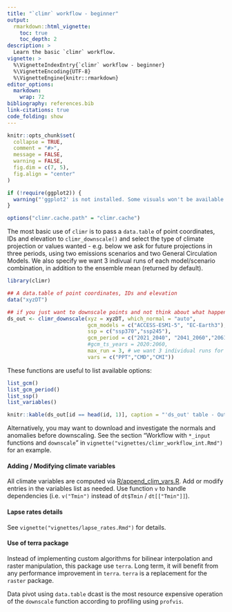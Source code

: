 ```yaml
---
title: "`climr` workflow - beginner"
output: 
  rmarkdown::html_vignette:
    toc: true
    toc_depth: 2
description: >
  Learn the basic `climr` workflow.
vignette: >
  %\VignetteIndexEntry{`climr` workflow - beginner}
  %\VignetteEncoding{UTF-8}
  %\VignetteEngine{knitr::rmarkdown}
editor_options: 
  markdown: 
    wrap: 72
bibliography: references.bib
link-citations: true
code_folding: show
---
```


```r
knitr::opts_chunk$set(
  collapse = TRUE,
  comment = "#>",
  message = FALSE,
  warning = FALSE,
  fig.dim = c(7, 5),
  fig.align = "center"
)

if (!require(ggplot2)) {
  warning("'ggplot2' is not installed. Some visuals won't be available.")
}

options("climr.cache.path" = "climr.cache")
```


The most basic use of `climr` is to pass a `data.table` of point coordinates, IDs
and elevation to `climr_downscale()` and select the type of climate projection or 
values wanted - e.g. below we ask for future projections in three periods, using
two emissions scenarios and two General Circulation Models. We also specify we want
3 indivual runs of each model/scenario combination, in addition to the ensemble mean
(returned by default).


```r
library(climr)

## A data.table of point coordinates, IDs and elevation
data("xyzDT")

## if you just want to downscale points and not think about what happening behind the scenes, use this function
ds_out <- climr_downscale(xyz = xyzDT, which_normal = "auto", 
                          gcm_models = c("ACCESS-ESM1-5", "EC-Earth3"), 
                          ssp = c("ssp370","ssp245"), 
                          gcm_period = c("2021_2040", "2041_2060","2061_2080"),
                          #gcm_ts_years = 2020:2060,
                          max_run = 3, # we want 3 individual runs for each model
                          vars = c("PPT","CMD","CMI"))
```

These functions are useful to list available options:
```r
list_gcm()
list_gcm_period()
list_ssp()
list_variables()
```

```r
knitr::kable(ds_out[id == head(id, 1)], caption = "'ds_out' table - Output from `climr_downscale`. Outputs are shown for one location ('id')")
```

Alternatively, you may want to download and investigate the normals and anomalies
before downscaling. See the section "Workflow with `*_input` functions and `downscale`"
in `vignette("vignettes/climr_workflow_int.Rmd")` for an example.

#### Adding / Modifying climate variables

All climate variables are computed via [R/append_clim_vars.R](./R/append_clim_vars.R).
Add or modify entries in the variables list as needed.
Use function `v` to handle dependencies (i.e. `v("Tmin")` instead of `dt$Tmin` / `dt[["Tmin"]]`).

#### Lapse rates details

See `vignette("vignettes/lapse_rates.Rmd")` for details.

#### Use of terra package

Instead of implementing custom algorithms for bilinear interpolation and raster manipulation, this package use `terra`.
Long term, it will benefit from any performance improvement in `terra`.
`terra` is a replacement for the `raster` package.

Data pivot using `data.table` dcast is the most resource expensive operation of the `downscale` function according to profiling using `profvis`.

